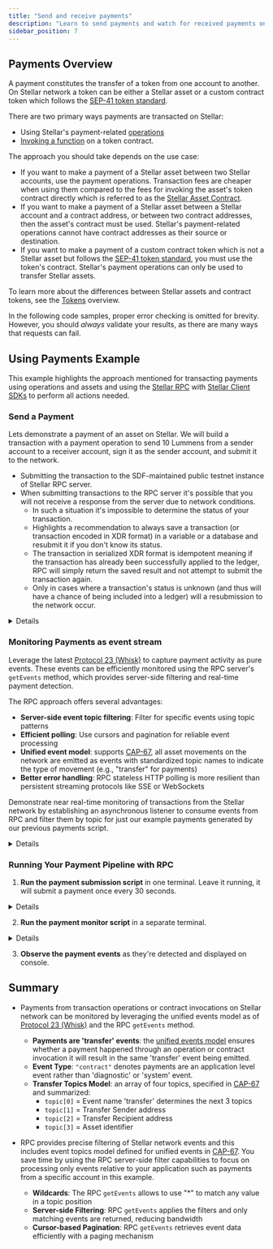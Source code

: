 ```yaml
---
title: "Send and receive payments"
description: "Learn to send payments and watch for received payments on the Stellar network."
sidebar_position: 7
---
```



## Payments Overview

A payment constitutes the transfer of a token from one account to another. On Stellar network a token can be either a Stellar asset or a custom contract token which follows the [SEP-41 token standard](/docs/tokens/stellar-asset-contract#overview).

There are two primary ways payments are transacted on Stellar:
- Using Stellar's payment-related [operations](/docs/learn/fundamentals/transactions/list-of-operations) 
- [Invoking a function](/docs/learn/fundamentals/contract-development/contract-interactions/overview) on a token contract.

The approach you should take depends on the use case:
  - If you want to make a payment of a Stellar asset between two Stellar accounts, use the payment operations. Transaction fees are cheaper when using them compared to the fees for invoking the asset's token contract directly which is referred to as the [Stellar Asset Contract](/docs/tokens/stellar-asset-contract#overview).
  - If you want to make a payment of a Stellar asset between a Stellar account and a contract address, or between two contract addresses, then the asset's contract must be used. Stellar's payment-related operations cannot have contract addresses as their source or destination.
  - If you want to make a payment of a custom contract token which is not a Stellar asset but follows the [SEP-41 token standard](/docs/tokens/stellar-asset-contract#overview), you must use the token's contract. Stellar's payment operations can only be used to transfer Stellar assets.

To learn more about the differences between Stellar assets and contract tokens, see the [Tokens](../../../../docs/tokens) overview.

<Alert>

In the following code samples, proper error checking is omitted for brevity. However, you should _always_ validate your results, as there are many ways that requests can fail.

</Alert>

## Using Payments Example
This example highlights the approach mentioned for transacting payments using operations and assets and using the [Stellar RPC](../../../data/apis/rpc/README.mdx) with [Stellar Client SDKs](/docs/tools/sdks/client-sdks#overview) to perform all actions needed. 

### Send a Payment
Lets demonstrate a payment of an asset on Stellar. We will build a transaction with a payment operation to send 10 Lummens from a sender account to a receiver account, sign it as the sender account, and submit it to the network.
- Submitting the transaction to the SDF-maintained public testnet instance of Stellar RPC server. 
- When submitting transactions to the RPC server it's possible that you will not receive a response from the server due to network conditions. 
  - In such a situation it's impossible to determine the status of your transaction. 
  - Highlights a recommendation to always save a transaction (or transaction encoded in XDR format) in a variable or a database and resubmit it if you don't know its status. 
  - The transaction in serialized XDR format is idempotent meaning if the transaction has already been successfully applied to the ledger, RPC will simply return the saved result and not attempt to submit the transaction again. 
  - Only in cases where a transaction's status is unknown (and thus will have a chance of being included into a ledger) will a resubmission to the network occur.

<Details summary="Click to view payment sending code">
<CodeExample>
```js
// send_payment.js

/*
Pre-requisites:
1. [nvm](https://github.com/nvm-sh/nvm) utility installed to manage node version.
2. setup local example project:
  nvm install 20
  nvm use 20
  mkdir stellar-payments
  cd stellar-payments
  npm init -y
  npm install --save @stellar/stellar-sdk 
*/

import * as StellarSdk from '@stellar/stellar-sdk';
import fs from 'fs';
const rpcServer = new StellarSdk.rpc.Server("https://soroban-testnet.stellar.org");

async function sendPayments() {
  const { Keypair } = StellarSdk;
  const senderKeyPair = Keypair.random();
  const recipientKeyPair = Keypair.random();
  let senderAccount;

  try {
    // Request airdrop for the sender account - this creates, funds and returns the Account object
    senderAccount = await rpcServer.requestAirdrop(senderKeyPair.publicKey());
    console.log("Sender Account funded with airdrop");
    console.log("Sender Account ID:", senderAccount.accountId());
    console.log("Sender Sequence number:", senderAccount.sequence.toString());

    // Note - this persistence of sender id to a file on file system is only done for demo purposes.
    // It shares the created sender account with the payment monitor example which will run next.
    // Since this example is using file system it therefore is intended to run only on Node.
    // In a real application the stellar js sdk can be used in browser or Node.
    fs.writeFileSync("sender_public.key", senderAccount.accountId());

    console.log("\n\n");

    await rpcServer.requestAirdrop(recipientKeyPair.publicKey());
    console.log("Recipient Account funded with airdrop");
    console.log("Recipient Account ID:", recipientKeyPair.publicKey());

  } catch (err) {
    console.error("Airdrop / Account loading failed:", err);
    return;
  }

  // Now call sendPayment with the funded account, in a loop of once every 30 seconds
  while (true) {
    console.log("\n\nSending payment...");
    await sendPayment(senderKeyPair, senderAccount, recipientKeyPair.publicKey());
    await new Promise(resolve => setTimeout(resolve, 30000)); // wait for 30 seconds
  }
}

async function sendPayment(sender, senderAccount, recipient) {
  // The next step is to parametrize and build the transaction object:
  // Using the source account we just loaded we begin to assemble the transaction.
  // We set the fee to the base fee, which is 100 stroops (0.00001 XLM).
  // We also set the network passphrase to TESTNET.
  const transaction = new StellarSdk.TransactionBuilder(senderAccount, {
    fee: StellarSdk.BASE_FEE,
    networkPassphrase: StellarSdk.Networks.TESTNET,
  })
    // We then add a payment operation to the transaction oject.
    // This operation will send 10 XLM to the destination account.
    // Obs.: Not specifying a explicit source account here means that the
    // operation will use the source account of the whole transaction, which we specified above.
    .addOperation(
      StellarSdk.Operation.payment({
        destination: recipient,
        asset: StellarSdk.Asset.native(),
        amount: "10",
      })
    )
    // We include an optional memo which oftentimes is used to identify the transaction
    // when working with pooled accounts or to facilitate reconciliation.
    .addMemo(StellarSdk.Memo.id("1234567890"))
    // Finally, we set a timeout for the transaction.
    // This means that the transaction will not be valid anymore after 180 seconds.
    .setTimeout(180)
    .build();


  // We sign the transaction with the source account's secret key.
  transaction.sign(sender);

  // Now we can send the transaction to the network.
  // The sendTransaction method immediately returns a reply with the transaction hash
  // and the status "PENDING". This means the transaction was received and is being processed.
  const sendTransactionResponse = await rpcServer.sendTransaction(transaction);

  // Here we check the status of the transaction as there are
  // a possible outcomes after sending a transaction that would have
  // to be handled accordingly, such as "DUPLICATE" or "TRY_AGAIN_LATER".
  if (sendTransactionResponse.status !== "PENDING") {
    throw new Error(
      `Failed to send transaction, status: ${sendTransactionResponse.status}`
    );
  }

  console.log("Payment Transaction submitted, hash:", sendTransactionResponse.hash);

  // Here we poll the transaction status to await for its final result.
  // We can use the transaction hash to poll the transaction status later.
  const finalStatus = await rpcServer.pollTransaction(sendTransactionResponse.hash);

  // The pollTransaction method will return the final status of the transaction
  // after the specified number of attempts or when the transaction is finalized.
  // We then check the final status of the transaction and handle it accordingly.
  switch (finalStatus.status) {
    case StellarSdk.rpc.Api.GetTransactionStatus.FAILED:
      console.error("Transaction failed, status:", finalStatus.status);
      if (finalStatus.resultXdr) {
        console.error("Transaction Result XDR (decoded):", JSON.stringify(finalStatus.resultXdr, null, 2));
      }

      throw new Error(`Transaction failed with status: ${finalStatus.status}`);
    case StellarSdk.rpc.Api.GetTransactionStatus.NOT_FOUND:
      throw new Error(`Transaction failed with status: ${finalStatus.status}`);
    case StellarSdk.rpc.Api.GetTransactionStatus.SUCCESS:
      console.log("Success! Committed on Ledger:", finalStatus.ledger);
      break;
  }
}

sendPayments().catch((error) => {
  console.error("Error executing sendPayments function:", error);
  process.exit(1);
});
```

```java
// SendPaymentExample.java
// Java 17, Stellar Java SDK (lightsail-network/java-stellar-sdk)

import org.stellar.sdk.Account;
import org.stellar.sdk.AssetTypeNative;
import org.stellar.sdk.KeyPair;
import org.stellar.sdk.MemoId;
import org.stellar.sdk.Network;
import org.stellar.sdk.SorobanServer;
import org.stellar.sdk.Transaction;
import org.stellar.sdk.TransactionBuilder;
import org.stellar.sdk.operations.PaymentOperation;
import org.stellar.sdk.responses.sorobanrpc.GetTransactionResponse;
import org.stellar.sdk.responses.sorobanrpc.GetTransactionResponse.GetTransactionStatus;
import org.stellar.sdk.responses.sorobanrpc.SendTransactionResponse.SendTransactionStatus;

import okhttp3.OkHttpClient;
import okhttp3.Request;
import okhttp3.Response;

import java.math.BigDecimal;
import java.net.URLEncoder;
import java.nio.charset.StandardCharsets;
import java.nio.file.Files;
import java.nio.file.Paths;
import java.nio.file.StandardOpenOption;

public class SendPaymentJavaExample {
  public static void main(String[] args) throws Exception {
    final String RPC_URL = "https://soroban-testnet.stellar.org";
    SorobanServer rpc = new SorobanServer(RPC_URL);

    // Generate sender/recipient and fund via Friendbot (testnet)
    // get the friendbot url from rpc info
    var info = rpc.getNetwork();
    System.out.println("Friendbot URL: " + info.getFriendbotUrl());

    KeyPair sender = KeyPair.random();
    KeyPair recipient = KeyPair.random();
    friendbotFund(sender.getAccountId(), info.getFriendbotUrl());
    friendbotFund(recipient.getAccountId(), info.getFriendbotUrl());
    Files.writeString(Paths.get("sender_public.key"),
        sender.getAccountId(),
        StandardOpenOption.CREATE,
        StandardOpenOption.TRUNCATE_EXISTING,
        StandardOpenOption.WRITE);

    // Load sender sequence using RPC getLedgerEntries
    Account source = new Account(sender.getAccountId(), rpc.getAccount(sender.getAccountId()).getSequenceNumber());

    // do this in a loop, send payment once every 30 seconds
    while (true) {
      // Build classic payment: 10 XLM, memo id, 180s timeout
      Transaction tx = new TransactionBuilder(source, Network.TESTNET)
          .setBaseFee(Transaction.MIN_BASE_FEE)
          .addOperation(PaymentOperation.builder().destination(recipient.getAccountId()).asset(new AssetTypeNative())
              .amount(new BigDecimal("10")).build())
          .addMemo(new MemoId(1234567890L))
          .setTimeout(180)
          .build();

      tx.sign(sender);

      // Submit via RPC
      var sendResp = rpc.sendTransaction(tx);
      if (!SendTransactionStatus.PENDING.equals(sendResp.getStatus())) {
        throw new RuntimeException("Failed to send transaction, status: " + sendResp.getStatus());
      }
      System.out.println("Submitted. Hash: " + sendResp.getHash());

      // Poll final status (throws on FAILED/NOT_FOUND)
      var finalResp = pollTransaction(rpc, sendResp.getHash());
      System.out.println("Success! Committed on ledger: " + finalResp.getLedger());
      Thread.sleep(30000L); // wait 30s
    }
  }

  // Fund account with Friendbot (testnet)
  static void friendbotFund(String accountId, String friendbotUrl) throws Exception {
    OkHttpClient http = new OkHttpClient.Builder().build();
    String url = friendbotUrl + "?addr=" + URLEncoder.encode(accountId, StandardCharsets.UTF_8);

    Request req = new Request.Builder().url(url).build();
    Response res = http.newCall(req).execute();

    if (res.code() / 100 != 2) {
      throw new RuntimeException("Friendbot funding failed: " + res.code() + " " + res.body().string());
    }
    System.out.println("Funded: " + accountId);
  }

  // Helper: wrap SorobanServer.pollTransaction and enforce failure handling
  static GetTransactionResponse pollTransaction(SorobanServer rpc, String txHash) throws Exception {
    GetTransactionResponse resp = rpc.pollTransaction(txHash);

    if (GetTransactionStatus.SUCCESS.equals(resp.getStatus())) {
      return resp;
    }
    if (GetTransactionStatus.FAILED.equals(resp.getStatus())) {
      if (resp.getResultXdr() != null) {
        System.err.println("Failed TX, Result XDR (base64): " + resp.getResultXdr());
      }
      throw new RuntimeException("Transaction failed.");
    }
    if (GetTransactionStatus.NOT_FOUND.equals(resp.getStatus())) {
      throw new RuntimeException("Transaction not found.");
    }
    throw new RuntimeException("Unexpected status: " + resp.getStatus());
  }
}

```

</CodeExample>
</Details>

### Monitoring Payments as event stream

Leverage the latest [Protocol 23 (Whisk)](https://stellar.org/blog/developers/introducing-whisk-stellar-protocol-23) to capture payment activity as pure events. These events can be efficiently monitored using the RPC server's `getEvents` method, which provides server-side filtering and real-time payment detection.

The RPC approach offers several advantages:
- **Server-side event topic filtering**: Filter for specific events using topic patterns
- **Efficient polling**: Use cursors and pagination for reliable event processing
- **Unified event model**: supports [CAP-67](https://github.com/stellar/stellar-protocol/blob/master/core/cap-0067.md), all asset movements on the network are emitted as events with standardized topic names to indicate the type of movement (e.g., "transfer" for payments)
- **Better error handling**: RPC stateless HTTP polling is more resilient than persistent streaming protocols like SSE or WebSockets

Demonstrate near real-time monitoring of transactions from the Stellar network by establishing an asynchronous listener to consume events from RPC and filter them by topic for just our example payments generated by our previous payments script.

<Details summary="Click to view payment monitoring code">
<CodeExample>
```js
// monitor_payment.js

import * as StellarSdk from '@stellar/stellar-sdk';
import fs from 'fs';

async function monitorPayments() {
    // Initialize RPC server for testnet
    const rpcServer = new StellarSdk.rpc.Server("https://soroban-testnet.stellar.org");

    // One-time initialization - everything encapsulated here
    const monitoredFromAccount = fs.readFileSync("sender_public.key", "utf-8").trim();

    // create our payment event topic filter values
    const transferTopicFilter = StellarSdk.xdr.ScVal.scvSymbol("transfer").toXDR('base64');
    const fromTopicFilter = StellarSdk.nativeToScVal(monitoredFromAccount,{ type: "address" }).toXDR('base64');

    // Get starting ledger
    const latestLedger = await rpcServer.getLatestLedger();
    console.log(`Starting payment monitoring from ledger ${latestLedger.sequence} and from account ${monitoredFromAccount}`);
    let currentStartLedger = latestLedger.sequence;
    let currentCursor;

    while (true) {
        // Query for payments from our monitored account
        const eventsResponse = await rpcServer.getEvents({
            startLedger: currentStartLedger,
            cursor: currentCursor,
            filters: [
                {
                    type: "contract",
                    topics: [
                        [
                            transferTopicFilter,
                            fromTopicFilter,
                            "**", // filter will match on any 'to' address and any token(SAC or SEP-41)
                        ]
                    ]
                }
            ],
            limit: 10
        });

        // Process any events found
        console.log(`Found ${eventsResponse.events.length} payment(s):`);

        for (const event of eventsResponse.events) {
            console.log("\n--- Payment Received ---");
            console.log(`Ledger: ${event.ledger}`);
            console.log(`Transaction Hash: ${event.txHash}`);
            console.log(`Closed At: ${event.ledgerClosedAt}`);

            // Decode addresses from topics
            try {
                const fromAddress = StellarSdk.scValToNative(event.topic[1]);
                const toAddress = StellarSdk.scValToNative(event.topic[2]);
                console.log(`Transfer: ${fromAddress} → ${toAddress}`);
            } catch (error) {
                console.log(`From/To: Unable to decode addresses`, error);
                continue;
            }

            // Decode transfer amount from the event data
            try {

                // Protocol 23+ unified events model per CAP-0067
                // https://github.com/stellar/stellar-protocol/blob/master/core/cap-0067.md
                // Event value field is scMap with {amount: i128, to_muxed_id: u64|bytes|string} (when muxed info present)
                let amount = "n/a";
                for (const entry of event.value.map()) {
                    if (StellarSdk.scValToNative(entry.key()) === "amount") {
                        amount = StellarSdk.scValToBigInt(entry.val());
                        break;
                    }
                }
                console.log(`Amount: ${amount.toString()} stroops (${(Number(amount) / 10000000).toFixed(7)} XLM)`);
            } catch (error) {
                console.log(`Failed to decode transfer amount:`, error);
            }
            // Decode asset from topics[3] (sep0011_asset string)
            if (event.topic.length > 3) {
                const asset = StellarSdk.scValToNative(event.topic[3]);
                console.log(`Asset: ${asset}`);
            }
        }

        // Update cursor to drive next query
        currentCursor = eventsResponse.cursor;
        currentStartLedger = null;

        // Wait 5 seconds before next iteration
        await new Promise(resolve => setTimeout(resolve, 5000));
    }
}

// Start the application
monitorPayments().catch(error => {
    console.error("Failed during payment monitoring:", error);
});
```

```java
// MonitorPaymentExample.java
// Java 17, Stellar Java SDK (lightsail-network/java-stellar-sdk)

import org.stellar.sdk.SorobanServer;
import org.stellar.sdk.responses.sorobanrpc.GetLatestLedgerResponse;

import org.stellar.sdk.requests.sorobanrpc.EventFilterType;
import org.stellar.sdk.requests.sorobanrpc.GetEventsRequest;
import org.stellar.sdk.scval.Scv;
import org.stellar.sdk.xdr.SCSymbol;
import org.stellar.sdk.xdr.SCVal;

import java.math.BigDecimal;
import java.nio.charset.StandardCharsets;
import java.nio.file.Files;
import java.nio.file.Paths;
import java.util.Arrays;
import java.util.List;
import java.util.Map;

public class MonitorPaymentsJavaExample {
  public static void main(String[] args) throws Exception {
    final String RPC_URL = "https://soroban-testnet.stellar.org";
    SorobanServer rpc = new SorobanServer(RPC_URL);

    // Load the account we monitor payments FROM (written by send_payment example)
    String monitoredFromAccount = Files.readString(Paths.get("sender_public.key"), StandardCharsets.UTF_8).trim();

    // Build topic filters using SDK helpers (base64 XDR via toXdrBase64())
    String transferTopicFilter = Scv.toSymbol("transfer").toXdrBase64();
    String fromTopicFilter = Scv.toAddress(monitoredFromAccount).toXdrBase64();

    // Starting point: latest ledger
    GetLatestLedgerResponse latest = rpc.getLatestLedger();
    Long startLedger = latest.getSequence().longValue();
    String cursor = null;
    System.out.printf("Starting payment monitoring from ledger %d and from account %s%n", startLedger,
        monitoredFromAccount);

    while (true) {
      // filter will match on any 'to' address and any token(SAC or SEP-41)
      GetEventsRequest.EventFilter eventFilter = GetEventsRequest.EventFilter.builder()
          .type(EventFilterType.CONTRACT)
          .topic(Arrays.asList(transferTopicFilter, fromTopicFilter, "**"))
          .build();
      GetEventsRequest.PaginationOptions paginationOptions = GetEventsRequest.PaginationOptions.builder()
          .limit(10L)
          .cursor(cursor)
          .build();
      GetEventsRequest getEventsRequest = GetEventsRequest.builder()
          .startLedger(startLedger)
          .filter(eventFilter)
          .pagination(paginationOptions)
          .build();

      var eventsResp = rpc.getEvents(getEventsRequest);
      var events = eventsResp.getEvents();
      System.out.println("Found " + events.size() + " payment(s):");

      for (var ev : events) {
        System.out.println("\n--- Payment Received ---");
        System.out.println("Ledger: " + ev.getLedger());
        System.out.println("Transaction Hash: " + ev.getTransactionHash());
        System.out.println("Closed At: " + ev.getLedgerClosedAt());

        List<String> topics = ev.getTopic();
        if (topics.size() < 3) {
          System.out.println("Invalid event, not enough topics.");
          continue;
        }

        try {
          String fromAddr = Scv.fromAddress(SCVal.fromXdrBase64(topics.get(1))).toString();
          String toAddr = Scv.fromAddress(SCVal.fromXdrBase64(topics.get(2))).toString();
          System.out.println("Transfer: " + fromAddr + " → " + toAddr);
        } catch (Exception e) {
          System.out.println("From/To: Unable to decode addresses: " + e.getMessage());
        }

        try {
          // the event value is a map with key of Symbol for 'amount' to i128 value
          Map<SCVal, SCVal> map = Scv.fromMap(SCVal.fromXdrBase64(ev.getValue()));
          SCVal amount = map.get(Scv.toSymbol("amount"));

          if (amount != null) {
            String amountStr = Scv.fromInt128(amount).toString();
            BigDecimal raw = new BigDecimal(amountStr);
            System.out.printf("Token Amount Transferred: (%.7f)%n", raw.scaleByPowerOfTen(-7));
          }
        } catch (Exception e) {
          System.out.println("Failed to decode transfer amount: " + e.getMessage());
        }

        try {
          System.out.println("Asset: " + new String(Scv.fromString(SCVal.fromXdrBase64(topics.get(3)))));
        } catch (Exception ex) {
          System.out.println("Asset: Unable to decode asset" + ex.getMessage());
        }
      }

      // pagination: update cursor and clear startLedger for subsequent calls
      cursor = eventsResp.getCursor();
      startLedger = null;
      Thread.sleep(5000L);
    }
  }
}
```

</CodeExample>
</Details>

### Running Your Payment Pipeline with RPC

1. **Run the payment submission script** in one terminal. Leave it running, it will submit a payment once every 30 seconds.
<Details summary="Click for command to run the payments">
<CodeExample>

```bash
# js
node send_payment.js

# java
# JRE 17 or higher should be installed - https://adoptium.net/temurin/releases/?version=17&package=jdk
# download Stellar Java SDK jar, latest release on maven central
JAR_REPO='https://repo1.maven.org/maven2/network/lightsail/stellar-sdk'
JAR_VERSION="2.0.0" # replace with latest version if needed
JAR_FILE="stellar-sdk-$JAR_VERSION-uber.jar" 
curl -fsSL -o "$JAR_FILE" "$JAR_REPO/$JAR_VERSION/$JAR_FILE" 

javac -cp "$JAR_FILE" SendPaymentExample.java
java -cp ".:$JAR_FILE" SendPaymentExample
```

</CodeExample>
</Details>

2. **Run the payment monitor script** in a separate terminal.
<Details summary="Click for command to run the payments monitor">
<CodeExample>

```bash
# js
node monitor_payments.js

# java
javac -cp "$JAR_FILE" MonitorPaymentExample.java
java -cp ".:$JAR_FILE" MonitorPaymentExample
```

</CodeExample>
</Details>

3. **Observe the payment events** as they're detected and displayed on console.

## Summary

- Payments from transaction operations or contract invocations on Stellar network can be monitored by leveraging the unified events model as of [Protocol 23 (Whisk)](https://stellar.org/blog/developers/introducing-whisk-stellar-protocol-23) and the RPC `getEvents` method.

  - **Payments are 'transfer' events**: the [unified events model](https://github.com/stellar/stellar-protocol/blob/master/core/cap-0067.md) ensures whether a payment happened through an operation or contract invocation it will result in the same 'transfer' event being emitted.
  - **Event Type**: `"contract"` denotes payments are an application level event rather than 'diagnostic' or 'system' event.
  - **Transfer Topics Model**: an array of four topics, specified in [CAP-67](https://github.com/stellar/stellar-protocol/blob/master/core/cap-0067.md) and summarized:
    - `topic[0]` = Event name 'transfer' determines the next 3 topics
    - `topic[1]` = Transfer Sender address
    - `topic[2]` = Transfer Recipient address
    - `topic[3]` = Asset identifier

- RPC provides precise filtering of Stellar network events and this includes event topics model defined for unified events in [CAP-67](https://github.com/stellar/stellar-protocol/blob/master/core/cap-0067.md). You save time by using the RPC server-side filter capabilities to focus on processing only events relative to your application such as payments from a specific account in this example.
  - **Wildcards**: The RPC `getEvents` allows to use "\*" to match any value in a topic position
  - **Server-side Filtering**: RPC `getEvents` applies the filters and only matching events are returned, reducing bandwidth
  - **Cursor-based Pagination**: RPC `getEvents` retrieves event data efficiently with a paging mechanism